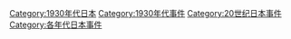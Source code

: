 [[Category:1930年代日本|Category:1930年代日本]]
[[Category:1930年代事件|Category:1930年代事件]]
[[Category:20世纪日本事件|Category:20世纪日本事件]]
[[Category:各年代日本事件|Category:各年代日本事件]]